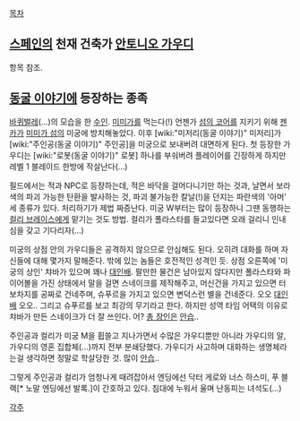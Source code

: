 [[목차]]
== [[스페인]]의 천재 건축가 [[안토니오 가우디]] ==
항목 참조.

== [[동굴 이야기]]에 등장하는 종족 ==
[[바퀴벌레]](...)의 모습을 한 [[수인]]. [[미미가]]를 먹는다(!) 언젠가 [[섬의 코어]]를 지키기 위해 [[젠카]]가 [[미미가 섬]]의 미궁에 방치해놓았다. 이후 [wiki:"미저리(동굴 이야기)" 미저리]가 [wiki:"주인공(동굴 이야기)" 주인공]을 미궁으로 보내버려 대면하게 된다. 첫 등장한 가우디는 [wiki:"로봇(동굴 이야기)" 로봇] 하나를 부숴버려 플레이어를 긴장하게 하지만 레벨 1 블레이드 한방에 작살난다(...)

필드에서는 적과 NPC로 등장하는데, 적은 바닥을 걸어다니기만 하는 것과, 날면서 보라색의 파괴 가능한 탄환을 발사하는 것, 파괴 불가능한 칼날(!)을 던지는 파란색의 '아머' 세 종류가 있다. 처리하기가 제법 짜증난다. 미궁 W부터는 많이 등장하니 그땐 동행하는 [[컬리 브레이스]]에게 맡기는 것도 방법. 컬리가 폴라스타를 들고있다면 오래 걸리니 인내심을 갖고 기다리자(...)

미궁의 상점 안의 가우디들은 공격하지 않으므로 안심해도 된다. 오히려 대화를 하며 자신들에 대해 몇가지 말해준다. 밖에 있는 놈들은 호전적인 성격인 듯. 상점 오른쪽에 '미궁의 상인' 챠바가 있으며 꽤나 [[대인배]]. 팔만한 물건은 남아있지 않다지만 폴라스타와 파이어볼을 가진 상태에서 말을 걸면 스네이크를 제작해주고, 머신건을 가지고 있으면 터보차지를 공짜로 건네주며, 슈푸르을 가지고 있으면 변덕스런 별을 건네준다. 오오 [[대인배]] 오오.. 그리고 슈푸르를 보고 최강의 무기라고 한다. 하지만 성역 타임 어택의 이유로 챠바가 만든 스네이크가 더 잘 쓰인다. 어? [[총 장인]]은 [[안습]]..

주인공과 컬리가 미궁 M을 휩쓸고 지나가면서 수많은 가우디뿐만 아니라 가우디의 알, 가우디의 영혼 집합체(...)까지 전부 분쇄당했다. 가우디가 사고하며 대화하는 생명체라는걸 생각하면 정말로 학살당한 것. 많이 [[안습]]..

그렇게 주인공과 컬리가 엄청나게 때려잡아서 엔딩에선 닥터 게로와 너스 하스미, 푸 블랙[* 노말 엔딩에선 발록.]이 간호하고 있다. 침대에 누워서 울며 난동피는 녀석도(...)

[[각주]]
